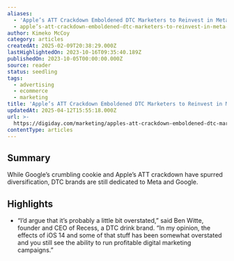 ```yaml
---
aliases:
  - 'Apple’s ATT Crackdown Emboldened DTC Marketers to Reinvest in Meta, Google'
  - apple’s-att-crackdown-emboldened-dtc-marketers-to-reinvest-in-meta-google
author: Kimeko McCoy
category: articles
createdAt: 2025-02-09T20:38:29.000Z
lastHighlightedOn: 2023-10-16T09:35:40.189Z
publishedOn: 2023-10-05T00:00:00.000Z
source: reader
status: seedling
tags:
  - advertising
  - ecommerce
  - marketing
title: 'Apple’s ATT Crackdown Emboldened DTC Marketers to Reinvest in Meta, Google'
updatedAt: 2025-04-12T15:55:18.000Z
url: >-
  https://digiday.com/marketing/apples-att-crackdown-emboldened-dtc-marketers-to-reinvest-in-meta-google/
contentType: articles
---
```

## Summary

While Google’s crumbling cookie and Apple’s ATT crackdown have spurred diversification, DTC brands are still dedicated to Meta and Google.

## Highlights

- “I’d argue that it’s probably a little bit overstated,” said Ben Witte, founder and CEO of Recess, a DTC drink brand. “In my opinion, the effects of iOS 14 and some of that stuff has been somewhat overstated and you still see the ability to run profitable digital marketing campaigns.”
